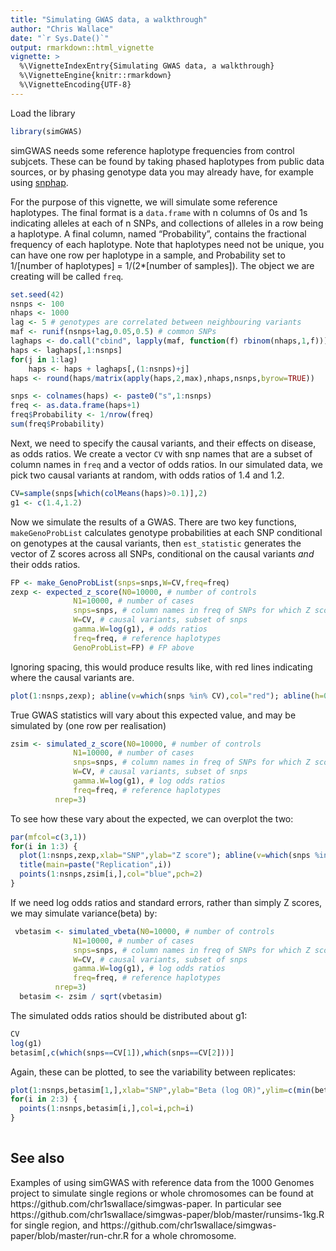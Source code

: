 ```yaml
---
title: "Simulating GWAS data, a walkthrough"
author: "Chris Wallace"
date: "`r Sys.Date()`"
output: rmarkdown::html_vignette
vignette: >
  %\VignetteIndexEntry{Simulating GWAS data, a walkthrough}
  %\VignetteEngine{knitr::rmarkdown}
  %\VignetteEncoding{UTF-8}
---
```


Load the library

```r
library(simGWAS)
```

simGWAS needs some reference haplotype frequencies from control subjcets.  These can be found by taking phased haplotypes from public data sources, or by phasing genotype data you may already have, for example using [snphap](https://github.com/chr1swallace/snphap).

For the purpose of this vignette, we will simulate some reference haplotypes.  The final format is a `data.frame` with n columns of 0s and 1s indicating alleles at each of n SNPs, and collections of alleles in a row being a haplotype.  A final column, named "Probability", contains the fractional frequency of each haplotype.  Note that haplotypes need not be unique, you can have one row per haplotype in a sample, and Probability set to 1/[number of haplotypes] = 1/(2*[number of samples]).  The object we are creating will be called `freq`.

```r
set.seed(42)
nsnps <- 100
nhaps <- 1000
lag <- 5 # genotypes are correlated between neighbouring variants
maf <- runif(nsnps+lag,0.05,0.5) # common SNPs
laghaps <- do.call("cbind", lapply(maf, function(f) rbinom(nhaps,1,f)))
haps <- laghaps[,1:nsnps]
for(j in 1:lag) 
    haps <- haps + laghaps[,(1:nsnps)+j]
haps <- round(haps/matrix(apply(haps,2,max),nhaps,nsnps,byrow=TRUE))

snps <- colnames(haps) <- paste0("s",1:nsnps)
freq <- as.data.frame(haps+1)
freq$Probability <- 1/nrow(freq)
sum(freq$Probability)
```

Next, we need to specify the causal variants, and their effects on disease, as odds ratios.  We create a vector `CV` with snp names that are a subset of column names in `freq` and a vector of odds ratios.  In our simulated data, we pick two causal variants at random, with odds ratios of 1.4 and 1.2.

```r
CV=sample(snps[which(colMeans(haps)>0.1)],2)
g1 <- c(1.4,1.2)
```

Now we simulate the results of a GWAS.  There are two key functions, `makeGenoProbList` calculates genotype probabilities at each SNP conditional on genotypes at the causal variants, then `est_statistic` generates the vector of Z scores across all SNPs, conditional on the causal variants *and* their odds ratios.

```r
FP <- make_GenoProbList(snps=snps,W=CV,freq=freq)
zexp <- expected_z_score(N0=10000, # number of controls
              N1=10000, # number of cases
              snps=snps, # column names in freq of SNPs for which Z scores should be generated
              W=CV, # causal variants, subset of snps
              gamma.W=log(g1), # odds ratios
              freq=freq, # reference haplotypes
              GenoProbList=FP) # FP above
```

Ignoring spacing, this would produce results like, with red lines indicating where the causal variants are.

```r
plot(1:nsnps,zexp); abline(v=which(snps %in% CV),col="red"); abline(h=0)
```

True GWAS statistics will vary about this expected value, and may be simulated by (one row per realisation)

```r
zsim <- simulated_z_score(N0=10000, # number of controls
              N1=10000, # number of cases
              snps=snps, # column names in freq of SNPs for which Z scores should be generated
              W=CV, # causal variants, subset of snps
              gamma.W=log(g1), # log odds ratios
              freq=freq, # reference haplotypes
          nrep=3)
```

To see how these vary about the expected, we can overplot the two:

```r
par(mfcol=c(3,1))
for(i in 1:3) {
  plot(1:nsnps,zexp,xlab="SNP",ylab="Z score"); abline(v=which(snps %in% CV),col="red"); abline(h=0)
  title(main=paste("Replication",i))
  points(1:nsnps,zsim[i,],col="blue",pch=2)
} 
```

If we need log odds ratios and standard errors, rather than simply Z scores, we may simulate variance(beta) by:

```r
 vbetasim <- simulated_vbeta(N0=10000, # number of controls
              N1=10000, # number of cases
              snps=snps, # column names in freq of SNPs for which Z scores should be generated
              W=CV, # causal variants, subset of snps
              gamma.W=log(g1), # log odds ratios
              freq=freq, # reference haplotypes
          nrep=3)
  betasim <- zsim / sqrt(vbetasim)
```

The simulated odds ratios should be distributed about g1:
```r
CV
log(g1)
betasim[,c(which(snps==CV[1]),which(snps==CV[2]))]
```


Again, these can be plotted, to see the variability between replicates:
```r

plot(1:nsnps,betasim[1,],xlab="SNP",ylab="Beta (log OR)",ylim=c(min(betasim),max(betasim))); abline(v=which(snps %in% CV),col="red"); abline(h=0)
for(i in 2:3) {
  points(1:nsnps,betasim[i,],col=i,pch=i)
} 
  
```

## See also

Examples of using simGWAS with reference data from the 1000 Genomes project to simulate single regions or whole chromosomes can be found at https://github.com/chr1swallace/simgwas-paper.  In particular see https://github.com/chr1swallace/simgwas-paper/blob/master/runsims-1kg.R for single region, and https://github.com/chr1swallace/simgwas-paper/blob/master/run-chr.R for a whole chromosome.

